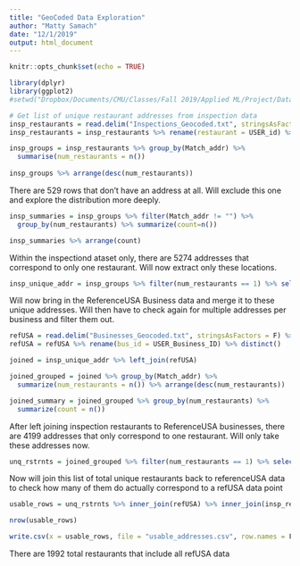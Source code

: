```yaml
---
title: "GeoCoded Data Exploration"
author: "Matty Samach"
date: "12/1/2019"
output: html_document
---
```


```r
knitr::opts_chunk$set(echo = TRUE)
```


```r
library(dplyr)
library(ggplot2)
#setwd("Dropbox/Documents/CMU/Classes/Fall 2019/Applied ML/Project/Data/GeoCoded/")

# Get list of unique restaurant addresses from inspection data
insp_restaurants = read.delim("Inspections_Geocoded.txt", stringsAsFactors = F) %>% select(Match_addr, USER_id)
insp_restaurants = insp_restaurants %>% rename(restaurant = USER_id) %>% distinct()
```

```r
insp_groups = insp_restaurants %>% group_by(Match_addr) %>% 
  summarise(num_restaurants = n())
  
insp_groups %>% arrange(desc(num_restaurants))
```
There are 529 rows that don't have an address at all. Will exclude this one and explore the distribution more deeply.

```r
insp_summaries = insp_groups %>% filter(Match_addr != "") %>% 
  group_by(num_restaurants) %>% summarize(count=n())

insp_summaries %>% arrange(count)
```

Within the inspectiond ataset only, there are 5274 addresses that correspond to only one restaurant. Will now extract only these locations.

```r
insp_unique_addr = insp_groups %>% filter(num_restaurants == 1) %>% select(Match_addr)
```

Will now bring in the ReferenceUSA Business data and merge it to these unique addresses. Will then have to check again for multiple addresses per business and filter them out.

```r
refUSA = read.delim("Businesses_Geocoded.txt", stringsAsFactors = F) %>% select(Match_addr, USER_Business_ID)
refUSA = refUSA %>% rename(bus_id = USER_Business_ID) %>% distinct()
```

```r
joined = insp_unique_addr %>% left_join(refUSA)

joined_grouped = joined %>% group_by(Match_addr) %>% 
  summarize(num_restaurants = n()) %>% arrange(desc(num_restaurants))
```

```r
joined_summary = joined_grouped %>% group_by(num_restaurants) %>% 
  summarize(count = n())
```

After left joining inspection restaurants to ReferenceUSA businesses, there are 4199 addresses that only correspond to one restaurant. Will only take these addresses now.

```r
unq_rstrnts = joined_grouped %>% filter(num_restaurants == 1) %>% select(Match_addr)
```

Now will join this list of total unique restaurants back to referenceUSA data to check how many of them do actually correspond to a refUSA data point

```r
usable_rows = unq_rstrnts %>% inner_join(refUSA) %>% inner_join(insp_restaurants)

nrow(usable_rows)

write.csv(x = usable_rows, file = "usable_addresses.csv", row.names = F)
```

There are 1992 total restaurants that include all refUSA data


